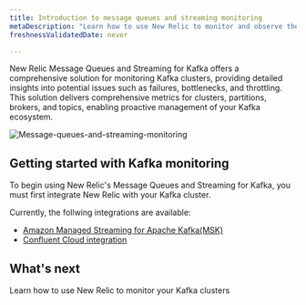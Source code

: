 ```yaml
---
title: Introduction to message queues and streaming monitoring
metaDescription: "Learn how to use New Relic to monitor and observe the performance of your Kafka message queues and streaming data."
freshnessValidatedDate: never

---
```


New Relic Message Queues and Streaming for Kafka offers a comprehensive solution for monitoring Kafka clusters, providing detailed insights into potential issues such as failures, bottlenecks, and throttling.
This solution delivers comprehensive metrics for clusters, partitions, brokers, and topics, enabling proactive management of your Kafka ecosystem. 

<img
  title="Message-queues-and-streaming-monitoring"
  alt="Message-queues-and-streaming-monitoring"
  src="/images/kafka-monitoring.webp"
/>

## Getting started with Kafka monitoring

To begin using New Relic's Message Queues and Streaming for Kafka, you must first integrate New Relic with your Kafka cluster. 

Currently, the follwing integrations are available:

* [Amazon Managed Streaming for Apache Kafka(MSK)](/docs/message-queues-streaming/amazon-msk-integration/introduction)
* [Confluent Cloud integration](/docs/message-queues-streaming/confluent-cloud-integration/introduction)



## What's next

<DocTiles>
  
  
  <DocTile title="Data and UI" path="/docs/message-queues-streaming/ui-data/understand-ui" >Learn how to use New Relic to monitor your Kafka clusters</DocTile>
</DocTiles>